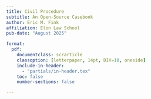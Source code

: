 ```yaml
---
title: Civil Procedure
subtitle: An Open-Source Casebook
author: Eric M. Fink
affiliation: Elon Law School
pub-date: "August 2025"

format:
  pdf: 
    documentclass: scrarticle
    classoption: [letterpaper, 14pt, DIV=10, oneside]
    include-in-header:
      - "partials/in-header.tex"
    toc: false
    number-sections: false

---
```


\clearpage
\thispagestyle{empty}

\begin{flushleft}

\vspace*{\fill}

{\sffamily\bfseries\color{Maroon}\Huge{Civil Procedure}} 

\vspace{3mm}

{\sffamily\color{Maroon}\Large{An Open-Source Casebook}} 

\vspace{6mm}

\begin{figure}[h!]
\centering
\includegraphics[width=1\textwidth]{../img/cover.png}
\end{figure}

\end{flushleft}

\clearpage

\blankpage

\blankpage
